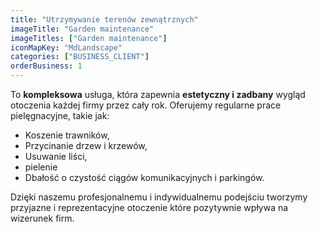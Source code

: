 ```yaml
---
title: "Utrzymywanie terenów zewnątrznych"
imageTitle: "Garden maintenance"
imageTitles: ["Garden maintenance"]
iconMapKey: "MdLandscape"
categories: ["BUSINESS_CLIENT"]
orderBusiness: 1
---
```


To **kompleksowa** usługa, która zapewnia **estetyczny i&nbsp;zadbany** wygląd otoczenia każdej firmy przez cały rok. Oferujemy regularne prace pielęgnacyjne, takie jak:

- Koszenie trawników,
- Przycinanie drzew i krzewów,
- Usuwanie liści,
- pielenie
- Dbałość o&nbsp;czystość ciągów komunikacyjnych i parkingów.

Dzięki naszemu profesjonalnemu i&nbsp;indywidualnemu podejściu tworzymy przyjazne i&nbsp;reprezentacyjne otoczenie które pozytywnie wpływa na wizerunek firm.
